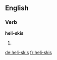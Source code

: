 ==English==

===Verb===
'''heli-skis'''

# {{third-person singular of|[[heli-ski]]}}

[[de:heli-skis]]
[[fr:heli-skis]]